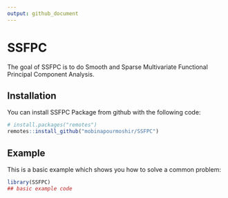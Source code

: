 ```yaml
---
output: github_document
---
```




# SSFPC

<!-- badges: start -->
<!-- badges: end -->

The goal of SSFPC is to do Smooth and Sparse Multivariate Functional Principal Component Analysis. 

## Installation 
You can install SSFPC Package from github with the following code:

```r
# install.packages("remotes")
remotes::install_github("mobinapourmoshir/SSFPC")
```


## Example

This is a basic example which shows you how to solve a common problem:

```r
library(SSFPC)
## basic example code
```

